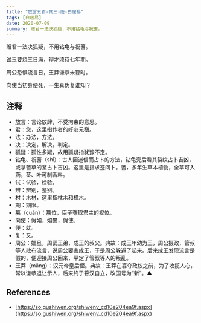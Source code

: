 ```yaml
---
title: "放言五首-其三-唐-白居易"
tags: [白居易]
date: 2020-07-09
summary: 赠君一法决狐疑，不用钻龟与祝蓍。
---
```


赠君一法决狐疑，不用钻龟与祝蓍。

试玉要烧三日满，辩才须待七年期。

周公恐惧流言日，王莽谦恭未篡时。

向使当初身便死，一生真伪复谁知？

## 注释

- 放言：言论放肆，不受拘束的意思。
- 君：您，这里指作者的好友元稹。
- 法：办法，方法。
- 决：决定，解决，判定。
- 狐疑：狐性多疑，故用狐疑指犹豫不定。
- 钻龟、祝蓍（shī）：古人因迷信而占卜的方法，钻龟壳后看其裂纹占卜吉凶，或拿蓍草的茎占卜吉凶。这里是指求签问卜。蓍，多年生草本植物，全草可入药，茎、叶可制香料。
- 试：试验，检验。
- 辨：辨别，鉴别。
- 材：木材，这里指枕木和樟木。
- 期：期限。
- 篡（cuàn）：篡位，臣子夺取君主的权位。
- 向使：假如，如果，假使。
- 便：就。
- 复：又。
- 周公：姬旦，周武王弟，成王的叔父。典故：成王年幼为王，周公摄政，管叔等人散布流言，说周公要害成王，于是周公躲避了起来。后来成王发现流言是假的，便迎接周公回来，平定了管叔等人的叛乱。
- 王莽（mǎng）：汉元帝皇后侄。典故：王莽在篡夺政权之前，为了收揽人心，常以谦恭退让示人，后来终于篡汉自立，改国号为“新”。▲

## References

- [https://so.gushiwen.org/shiwenv_cd10e204ea9f.aspx](https://so.gushiwen.org/shiwenv_cd10e204ea9f.aspx)